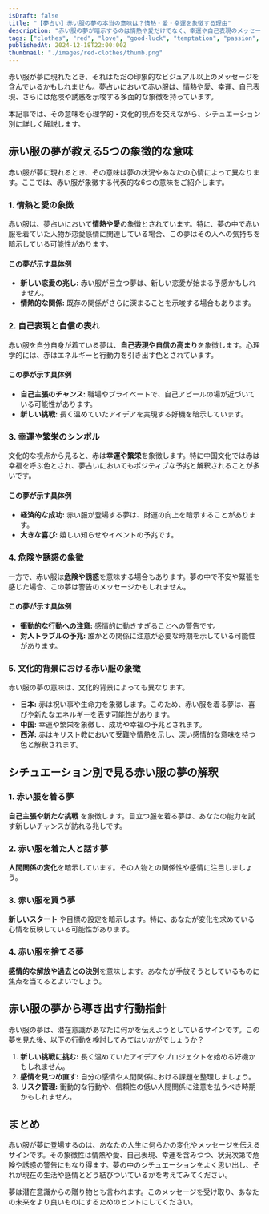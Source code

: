 ```yaml
---
isDraft: false
title: "【夢占い】赤い服の夢の本当の意味は？情熱・愛・幸運を象徴する理由"
description: "赤い服の夢が暗示するのは情熱や愛だけでなく、幸運や自己表現のメッセージも。シチュエーション別で詳しく解説し、夢占いから導き出せる未来の行動指針をお伝えします。"
tags: ["clothes", "red", "love", "good-luck", "temptation", "passion", "romance", "success"]
publishedAt: 2024-12-18T22:00:00Z
thumbnail: "./images/red-clothes/thumb.png"
---
```


赤い服が夢に現れたとき、それはただの印象的なビジュアル以上のメッセージを含んでいるかもしれません。夢占いにおいて赤い服は、情熱や愛、幸運、自己表現、さらには危険や誘惑を示唆する多面的な象徴を持っています。

本記事では、その意味を心理学的・文化的視点を交えながら、シチュエーション別に詳しく解説します。

<TableOfContents />

<AdUnit />

## 赤い服の夢が教える5つの象徴的な意味

赤い服が夢に現れるとき、その意味は夢の状況やあなたの心情によって異なります。ここでは、赤い服が象徴する代表的な6つの意味をご紹介します。

### <strong>1. 情熱と愛の象徴</strong>

赤い服は、夢占いにおいて<strong>情熱や愛</strong>の象徴とされています。特に、夢の中で赤い服を着ていた人物が恋愛感情に関連している場合、この夢はその人への気持ちを暗示している可能性があります。

#### この夢が示す具体例

- <strong>新しい恋愛の兆し:</strong> 赤い服が目立つ夢は、新しい恋愛が始まる予感かもしれません。
- <strong>情熱的な関係:</strong> 既存の関係がさらに深まることを示唆する場合もあります。

### <strong>2. 自己表現と自信の表れ</strong>

赤い服を自分自身が着ている夢は、<strong>自己表現や自信の高まり</strong>を象徴します。心理学的には、赤はエネルギーと行動力を引き出す色とされています。

#### この夢が示す具体例

- <strong>自己主張のチャンス:</strong> 職場やプライベートで、自己アピールの場が近づいている可能性があります。
- <strong>新しい挑戦:</strong> 長く温めていたアイデアを実現する好機を暗示しています。

### <strong>3. 幸運や繁栄のシンボル</strong>

文化的な視点から見ると、赤は<strong>幸運や繁栄</strong>を象徴します。特に中国文化では赤は幸福を呼ぶ色とされ、夢占いにおいてもポジティブな予兆と解釈されることが多いです。

#### この夢が示す具体例

- <strong>経済的な成功:</strong> 赤い服が登場する夢は、財運の向上を暗示することがあります。
- <strong>大きな喜び:</strong> 嬉しい知らせやイベントの予兆です。

### <strong>4. 危険や誘惑の象徴</strong>

一方で、赤い服は<strong>危険や誘惑</strong>を意味する場合もあります。夢の中で不安や緊張を感じた場合、この夢は警告のメッセージかもしれません。

#### この夢が示す具体例

- <strong>衝動的な行動への注意:</strong> 感情的に動きすぎることへの警告です。
- <strong>対人トラブルの予兆:</strong> 誰かとの関係に注意が必要な時期を示している可能性があります。

### <strong>5. 文化的背景における赤い服の象徴</strong>

赤い服の夢の意味は、文化的背景によっても異なります。

- <strong>日本:</strong> 赤は祝い事や生命力を象徴します。このため、赤い服を着る夢は、喜びや新たなエネルギーを表す可能性があります。
- <strong>中国:</strong> 幸運や繁栄を象徴し、成功や幸福の予兆とされます。
- <strong>西洋:</strong> 赤はキリスト教において受難や情熱を示し、深い感情的な意味を持つ色と解釈されます。

<AdUnit />

## シチュエーション別で見る赤い服の夢の解釈

### <strong>1. 赤い服を着る夢</strong>

<strong>自己主張や新たな挑戦</strong>
を象徴します。目立つ服を着る夢は、あなたの能力を試す新しいチャンスが訪れる兆しです。

### <strong>2. 赤い服を着た人と話す夢</strong>

<strong>人間関係の変化</strong>を暗示しています。その人物との関係性や感情に注目しましょう。

### <strong>3. 赤い服を買う夢</strong>

<strong>新しいスタート</strong>
や目標の設定を暗示します。特に、あなたが変化を求めている心情を反映している可能性があります。

### <strong>4. 赤い服を捨てる夢</strong>

<strong>感情的な解放や過去との決別</strong>を意味します。あなたが手放そうとしているものに焦点を当てるとよいでしょう。

<AdUnit />

## 赤い服の夢から導き出す行動指針

赤い服の夢は、潜在意識があなたに何かを伝えようとしているサインです。この夢を見た後、以下の行動を検討してみてはいかがでしょうか？

1. <strong>新しい挑戦に挑む:</strong> 長く温めていたアイデアやプロジェクトを始める好機かもしれません。
2. <strong>感情を見つめ直す:</strong> 自分の感情や人間関係における課題を整理しましょう。
3. <strong>リスク管理:</strong> 衝動的な行動や、信頼性の低い人間関係に注意を払うべき時期かもしれません。

<AdUnit />

## まとめ

赤い服が夢に登場するのは、あなたの人生に何らかの変化やメッセージを伝えるサインです。その象徴性は情熱や愛、自己表現、幸運を含みつつ、状況次第で危険や誘惑の警告にもなり得ます。夢の中のシチュエーションをよく思い出し、それが現在の生活や感情とどう結びついているかを考えてみてください。

夢は潜在意識からの贈り物とも言われます。このメッセージを受け取り、あなたの未来をより良いものにするためのヒントにしてください。
